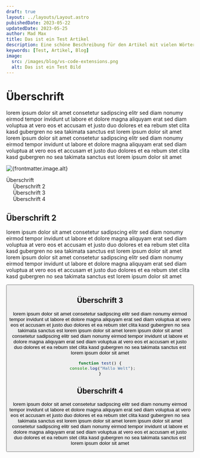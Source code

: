 ```yaml
---
draft: true
layout: ../layouts/Layout.astro
pubishedDate: 2023-05-22
updatedDate: 2023-05-25
author: Mad Max
title: Das ist ein Test Artikel
description: Eine schöne Beschreibung für den Artikel mit vielen Wörtern
keywords: [Test, Artikel, Blog]
image:
  src: /images/blog/vs-code-extensions.png
  alt: Das ist ein Test Bild
---
```



# Überschrift

lorem ipsum dolor sit amet consetetur sadipscing elitr sed diam nonumy eirmod tempor invidunt ut labore et dolore magna aliquyam erat sed diam voluptua at vero eos et accusam et justo duo dolores et ea rebum stet clita kasd gubergren no sea takimata sanctus est lorem ipsum dolor sit amet lorem ipsum dolor sit amet consetetur sadipscing elitr sed diam nonumy eirmod tempor invidunt ut labore et dolore magna aliquyam erat sed diam voluptua at vero eos et accusam et justo duo dolores et ea rebum stet clita kasd gubergren no sea takimata sanctus est lorem ipsum dolor sit amet

<div id="toc">

<Image
  src={frontmatter.image.src}
  width={1200}
  height={900}
  quality={80}
  format="webp"
  class="rounded-xl"
  alt={frontmatter.image.alt}
/>

- [Überschrift](#überschrift)
  - [Überschrift 2](#überschrift-2)
  - [Überschrift 3](#überschrift-3)
  - [Überschrift 4](#überschrift-4)

</div>

## Überschrift 2

lorem ipsum dolor sit amet consetetur sadipscing elitr sed diam nonumy eirmod tempor invidunt ut labore et dolore magna aliquyam erat sed diam voluptua at vero eos et accusam et justo duo dolores et ea rebum stet clita kasd gubergren no sea takimata sanctus est lorem ipsum dolor sit amet lorem ipsum dolor sit amet consetetur sadipscing elitr sed diam nonumy eirmod tempor invidunt ut labore et dolore magna aliquyam erat sed diam voluptua at vero eos et accusam et justo duo dolores et ea rebum stet clita kasd gubergren no sea takimata sanctus est lorem ipsum dolor sit amet

<Button
  url="https://www.youtube.com/@ProgrammierenMario/videos"
  title="Tutorials"
  external={true}
/>

## Überschrift 3

lorem ipsum dolor sit amet consetetur sadipscing elitr sed diam nonumy eirmod tempor invidunt ut labore et dolore magna aliquyam erat sed diam voluptua at vero eos et accusam et justo duo dolores et ea rebum stet clita kasd gubergren no sea takimata sanctus est lorem ipsum dolor sit amet lorem ipsum dolor sit amet consetetur sadipscing elitr sed diam nonumy eirmod tempor invidunt ut labore et dolore magna aliquyam erat sed diam voluptua at vero eos et accusam et justo duo dolores et ea rebum stet clita kasd gubergren no sea takimata sanctus est lorem ipsum dolor sit amet

```js
function test() {
  console.log("Hallo Welt");
}
```

## Überschrift 4

lorem ipsum dolor sit amet consetetur sadipscing elitr sed diam nonumy eirmod tempor invidunt ut labore et dolore magna aliquyam erat sed diam voluptua at vero eos et accusam et justo duo dolores et ea rebum stet clita kasd gubergren no sea takimata sanctus est lorem ipsum dolor sit amet lorem ipsum dolor sit amet consetetur sadipscing elitr sed diam nonumy eirmod tempor invidunt ut labore et dolore magna aliquyam erat sed diam voluptua at vero eos et accusam et justo duo dolores et ea rebum stet clita kasd gubergren no sea takimata sanctus est lorem ipsum dolor sit amet
